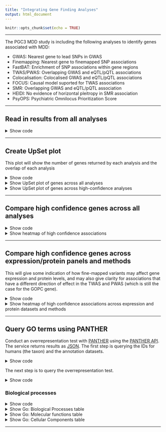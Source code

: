 ```yaml
---
title: "Integrating Gene Finding Analyses"
output: html_document
---
```


```r
knitr::opts_chunk$set(echo = TRUE)
```

***

The PGC3 MDD study is including the following analyses to identify genes associated with MDD:

- GWAS: Nearest gene to lead SNPs in GWAS
- Finemapping: Nearest gene to finemapped SNP associations
- FastBAT: Enrichment of SNP associations within gene regions
- TWAS/PWAS: Overlapping GWAS and eQTL/pQTL associations
- Colocalisation: Colocalised GWAS and eQTL/pQTL associations
- FOCUS: Causal model suported for TWAS associations
- SMR: Overlapping GWAS and eQTL/pQTL association
- HEIDI: No evidence of horizontal pleitropy in SMR association
- PsyOPS: Psychiatric Omnilocus Prioritization Score

***

## Read in results from all analyses

<details><summary>Show code</summary>

```r

##########
# Nearest gene
##########

library(data.table)

# Read in GWAS results
# Currently we are using results only for lead indepdendant associations from COJO
# I think this is fine
indep_hits<-fread('../../docs/tables/meta_snps_full_eur.cojo.txt')

# Link SNPs to nearest gene
# Insert nearest gene information
library(biomaRt)
library(GenomicRanges)
gene_attributes = c('ensembl_gene_id', 'hgnc_symbol', 'external_gene_name','chromosome_name','start_position','end_position')
# GRCh37 for position
ensembl37 = useEnsembl(biomart="ensembl", dataset="hsapiens_gene_ensembl", GRCh=37)
Genes37<-getBM(attributes=gene_attributes, mart = ensembl37)
# remove alternative contigs
Genes37 <- Genes37[Genes37$chromosome_name %in% c(as.character(1:22), 'X'),]
# remove duplicated entries
Genes37$cpid <- with(Genes37, paste0(chromosome_name, ':', start_position, '-', end_position))
Genes37 <- Genes37[!duplicated(Genes37$ensembl_gene_id),]
Genes37 <- Genes37[!duplicated(Genes37$cpid),]
Genes37 <- Genes37[!duplicated(Genes37$external_gene_name),]

# GRCH38 for gene names
ensembl38 = useEnsembl(biomart="ensembl", dataset="hsapiens_gene_ensembl")
Genes38<-getBM(attributes=gene_attributes, mart = ensembl38)
# remove alternative contigs
Genes38 <- Genes38[Genes38$chromosome_name %in% c(as.character(1:22), 'X'),]
# remove duplicated entries
Genes38$cpid <- with(Genes38, paste0(chromosome_name, ':', start_position, '-', end_position))
Genes38 <- Genes38[!duplicated(Genes38$ensembl_gene_id),]
Genes38 <- Genes38[!duplicated(Genes38$cpid),]
Genes38 <- Genes38[!duplicated(Genes38$external_gene_name),]

# 37 positions with 38 gene names
Genes <- merge(Genes37, Genes38[,c('ensembl_gene_id', 'chromosome_name', 'external_gene_name', 'hgnc_symbol')], by=c('ensembl_gene_id', 'chromosome_name'), all.x=TRUE, suffix=c('.37', '.38'))


# copy over build 37 gene name if it is missing in 38
coalesce_gene_name <- which(is.na(Genes$external_gene_name.38))
Genes$external_gene_name = with(Genes, ifelse(is.na(external_gene_name.38) | external_gene_name.38 == "", yes=external_gene_name.37, no=external_gene_name.38))

window<-50000

for(i in 1:nrow(indep_hits)){
  Genes_i<-Genes[Genes$start_position < (indep_hits$BP[i] + window) & Genes$end_position > (indep_hits$BP[i] - window) & Genes$chromosome_name == indep_hits$CHR[i],]
  if(nrow(Genes_i) != 0){
    gene_string<-NULL
    for(j in 1:nrow(Genes_i)){
      if(indep_hits$BP[i] > Genes_i$start_position[j] & indep_hits$BP[i] < Genes_i$end_position[j]){
        gene_string<-rbind(gene_string, data.frame(ID=Genes_i$external_gene_name[j],
												   ENSGID=Genes_i$ensembl_gene_id[j],
                                                   Dist=0,
                                                   Pos=NA))
      }
      if(indep_hits$BP[i] < Genes_i$start_position[j]){
        gene_string<-rbind(gene_string, data.frame(ID=Genes_i$external_gene_name[j],
		   										   ENSGID=Genes_i$ensembl_gene_id[j],
                                                   Dist=abs(indep_hits$BP[i] - Genes_i$start_position[j]),
                                                   Pos='-'))
      }
      if(indep_hits$BP[i] > Genes_i$end_position[j]){
        gene_string<-rbind(gene_string, data.frame(ID=Genes_i$external_gene_name[j],
		                                           ENSGID=Genes_i$ensembl_gene_id[j],
                                                   Dist=abs(indep_hits$BP[i] - Genes_i$end_position[j]),
                                                   Pos='+'))
      }
    }
    gene_string<-gene_string[order(gene_string$Dist),]
    indep_hits$NearestGene[i]<-as.character(gene_string$ID[1])
	indep_hits$NearestENSG[i]<-as.character(gene_string$ENSGID[1])
  } else {
    indep_hits$NearestGene[i]<-NA
	indep_hits$NearestENSG[i]<-NA
  }
}

##########
# SNP-finemapping
##########

# Read in finemapping results from Joni. This table shows genes implicated by the finemapping results, by a gene containing the entire 95% credible set.
finemap<-fread('../../docs/tables/finemapping/Locus_FineMapping_Full_Results.csv')

# parse out gene names
finemap_genes<-unlist(strsplit(finemap$High.Confidence.Genes.Names, ','))
finemap_genes<-finemap_genes[finemap_genes != '-']
# parse out ensembl ids
finemap_geneids<-unlist(strsplit(finemap$High.Confidence.Genes.IDs, ','))
finemap_geneids<-finemap_geneids[finemap_geneids != '-']
finemap_geneids <- sapply(strsplit(finemap_geneids, '\\.'), function(g) g[[1]])


##########
# FastBAT
##########

# Read in FastBAT results
fastbat<-fread('../../docs/tables/fastBAT/mdd_fastbat_AllgeneMatrix.gene.fastbat')
fastbat$P.FDR<-p.adjust(fastbat$Pvalue, method='fdr')

##########
# H-MAGMA
##########

hmagma<-fread('../../docs/tables/H-MAGMA/PGC_MDD_Results_mar2022.csv')

# Exclude astrocytes
hmagma_noAstr<-hmagma[hmagma$Analysis != 'Astrocytes',]

# Apply FDR correction across all tests
hmagma_noAstr$P.FDR<-p.adjust(hmagma_noAstr$P, method = 'fdr')

hmagma_noAstr<-merge(hmagma_noAstr, Genes, by.x='GENE', by.y='ensembl_gene_id')

##########
# TWAS
##########

twas<-fread('../../docs/tables/twas/PGC_MDD3_twas_AllTissues_GW.txt')
twas$chromosome_name <- as.character(twas$CHR)
twas$twas_id <- 1:nrow(twas)

# merge by scaffold (exact overlap)
twas_gr <- with(twas, GRanges(seqnames=chromosome_name, ranges=IRanges(start=P0, end=P1)))
genes_gr <- with(Genes, GRanges(seqnames=chromosome_name, ranges=IRanges(start=start_position, end=end_position)))

twas_genes_overlaps <- findOverlaps(twas_gr, genes_gr, type='equal')

twas_scaffolds <- twas[twas_genes_overlaps@from,]
twas_scaffolds$ensembl_gene_id <- Genes$ensembl_gene_id[twas_genes_overlaps@to]
twas_scaffolds$external_gene_name.37 <- Genes$external_gene_name.37[twas_genes_overlaps@to]

# merge unmatched twas results by symbol and partial overlap
twas_unmatched <- twas[!twas$twas_id %in% twas_scaffolds$twas_id,]
twas_unmatched_gr <- with(twas_unmatched, GRanges(seqnames=chromosome_name, ranges=IRanges(start=P0, end=P1)))
# find overlaps
twas_unmatched_genes_overlaps <- findOverlaps(twas_unmatched_gr, genes_gr, maxgap=window)
# merge in gene names
twas_symbols <- twas_unmatched[twas_unmatched_genes_overlaps@from,]
twas_symbols$ensembl_gene_id <-  Genes$ensembl_gene_id[twas_unmatched_genes_overlaps@to]
twas_symbols$external_gene_name.37 <- Genes$external_gene_name.37[twas_unmatched_genes_overlaps@to]
# keep matches with symbols match
twas_matched_symbols <- twas_symbols[which(twas_symbols$ID == twas_symbols$external_gene_name.37),]

twas_genes <- rbind(twas_scaffolds, twas_matched_symbols)

twas_sig<-twas_genes[twas_genes$TWAS.P < 3.685926e-08,]

##########
# Colocalisation
##########

coloc<-read.csv('../../docs/tables/twas/PGC_MDD3_TWAS_colocalisation.csv')
coloc_sig<-coloc[coloc$COLOC.PP4 > 0.8,]

coloc_sig <- merge(coloc_sig, Genes[,c('ensembl_gene_id', 'external_gene_name.37')], by.x='ID', by.y='external_gene_name.37', all.x=TRUE)

##########
# FOCUS 
##########

focus<-read.csv('../../docs/tables/twas/PGC_MDD3_TWAS.TWSig.FOCUS.results.csv')

fusion <- fread("../../docs/tables/twas/PGC_MDD3_twas_AllTissues_TWSig_CLEAN.txt")
fusion<-fusion[,c('PANEL','PANEL_clean_short','PANEL_clean'), with=F]
fusion<-fusion[!duplicated(fusion),]

focus<-merge(focus, fusion, by.x='SNP.weight.Set', by.y='PANEL_clean_short')

focus_sig<-focus[focus$FOCUS_pip > 0.5,]

focus_sig <- merge(focus_sig, Genes[,c('ensembl_gene_id', 'external_gene_name.37')], by.x='ID', by.y='external_gene_name.37', all.x=TRUE)

##########
# Expression analysis based high confidence genes
##########

expression_highconf_res<-fread('../../docs/tables/twas/PGC3_MDD_TWAS_HighConf_results.csv')

expression_highconf_res <- merge(expression_highconf_res, Genes[,c('ensembl_gene_id', 'external_gene_name.37')], by.x='ID', by.y='external_gene_name.37', all.x=TRUE)

##########
# SMR
##########

# Read in the SMR results
smr_res<-list()

smr_res[['eQTLGen_Blood']]<-fread('../../docs/tables/twas/eqtlgen_smr_res_GW_withIDs.csv')

names(smr_res[['eQTLGen_Blood']])[names(smr_res[['eQTLGen_Blood']]) == 'GeneSymbol']<-'HGNCName'
smr_res[['eQTLGen_Blood']]$eQTL_source<-'eQTLGen_Blood'

tissue<-c("Basalganglia","Cerebellum","Cortex","Hippocampus","Spinalcord")

for(tissue_i in tissue){
  smr_res[[tissue_i]]<-fread(paste0('../../docs/tables/twas/metabrain_',tissue_i,'_smr_res_GW_withIDs.csv'))
  smr_res[[tissue_i]]$eQTL_source<-paste0('MetaBrain_',tissue_i)
}

smr_res_dat<-do.call(rbind, smr_res)
smr_res_dat$p_SMR_fdr_all<-p.adjust(smr_res_dat$p_SMR, method="fdr")

smr_res_dat_sig<-smr_res_dat[smr_res_dat$p_SMR_fdr_all < 0.05,]

##########
# HEIDI
##########

heidi<-smr_res_dat_sig[smr_res_dat_sig$p_HEIDI > 0.05,]

##########
# PWAS
##########

# For no just read in the ROSMAP results
pwas<-NULL
for(i in 1:22){
  if(i != 6){
    pwas<-rbind(pwas, fread(paste0('../../docs/tables/pwas/PGC_MDD3_pwas_rosmap_chr',i)))
  } else {
    pwas<-rbind(pwas, fread(paste0('../../docs/tables/pwas/PGC_MDD3_pwas_rosmap_chr',i)))
    pwas<-rbind(pwas, fread(paste0('../../docs/tables/pwas/PGC_MDD3_pwas_rosmap_chr',i,'.MHC')))
  }
}

pwas$TWAS.P.FDR<-p.adjust(pwas$TWAS.P)
pwas$ID<-gsub('\\..*','', pwas$ID)

# Read in PWAS and SMR results for all significant ROSMAP PWAS assoc results
pwas_smr_rosmap_banner<-fread('../../docs/tables/pwas/rosmap_banner_pwas_smr_results.csv')

pwas_smr_rosmap_banner <- merge(pwas_smr_rosmap_banner, Genes[,c('ensembl_gene_id', 'external_gene_name.37')], by.x='ID', by.y='external_gene_name.37', all.x=TRUE)



########
# PsyOPS
########

psyops <- fread('../../docs/tables/psyops/psyops_full_eur.cojo.txt')
psyops$psy_id <- 1:nrow(psyops)
psyops_genes37 <- merge(psyops, Genes[,c('ensembl_gene_id', 'external_gene_name.37')], by.x='gene', by.y='external_gene_name.37')
psyops_genes38 <- merge(psyops, Genes[,c('ensembl_gene_id', 'external_gene_name.38')], by.x='gene', by.y='external_gene_name.38')
psyops_genesen <- merge(psyops, Genes[,c('ensembl_gene_id','external_gene_name')], by.x='gene', by.y='ensembl_gene_id')
psyops_genesen$ensembl_gene_id <- psyops_genesen$gene
psyops_genesen$external_gene_name <- NULL

psyops_genes <- unique(rbind(psyops_genes37, psyops_genes38, psyops_genesen))
psyops_genes <- psyops_genes[!duplicated(psyops_genes$psy_id),]

psyops_prioritised<-NULL
for(i in unique(psyops_genes$lead_variant)){
  tmp<-psyops_genes[psyops_genes$lead_variant == i,]
  tmp<-tmp[tmp$PsyOPS_score == max(tmp$PsyOPS_score),]
  tmp<-tmp[tmp$distance == min(tmp$distance),]
  psyops_prioritised<-rbind(psyops_prioritised, tmp)
}

```

</details> 

***

## Create UpSet plot

This plot will show the number of genes returned by each analysis and the overlap of each analysis

<details><summary>Show code</summary>

```r

# Create data.frame listing genes with T/F indicating whether it was supported by each analysis 
gene_overlap<-list()
gene_overlap[['Fine-mapping']]<-finemap_geneids
gene_overlap[['Expression']]<-expression_highconf_res$ensembl_gene_id
gene_overlap[['Protein']]<-pwas_smr_rosmap_banner$ensembl_gene_id[which(pwas_smr_rosmap_banner$banner_replicated  & pwas_smr_rosmap_banner$rosmap.causal & pwas_smr_rosmap_banner$smr.causal)]
gene_overlap[['Nearest Gene']]<-indep_hits$NearestENSG[!is.na(indep_hits$NearestENSG)]
gene_overlap[['fastBAT']]<-fastbat$Gene[fastbat$P.FDR < 0.05]
gene_overlap[['H-MAGMA']]<-unique(hmagma_noAstr$GENE[hmagma_noAstr$P.FDR < 0.05])
gene_overlap[['PsyOPS']]<-psyops_prioritised$ensembl_gene_id

library(UpSetR)

png('../../docs/figures/gene_consensus_upset_dense.png', units = 'px', res=300, height=1500, width=2500)

upset(fromList(gene_overlap), nsets=10, order.by = "freq")

dev.off()

gene_overlap_highconf <- gene_overlap[c('Fine-mapping','Expression', 'Protein', 'PsyOPS')]

png('../../docs/figures/gene_consensus_upset_highconf.png', units = 'px', res=300, height=1400, width=1500)

upset(fromList(gene_overlap_highconf), nsets=10, order.by = "freq")

dev.off()

```

</details> 

<details><summary>Show UpSet plot of genes across all analyses</summary>

<center>

![High-confidence genes](../../docs/figures/gene_consensus_upset_dense.png)

\center

</details> 

<details><summary>Show UpSet plot of genes across high-confidence analyses</summary>

<center>

![High-confidence genes](../../docs/figures/gene_consensus_upset_highconf.png)

\center

</details> 

***

## Compare high confidence genes across all analyses

<details><summary>Show code</summary>

```r
# Define high confidence associations
# - Genes implicated by finemapping
# - Genes implicated by TWAS, colocalisation and FOCUS from any panel
# - Genes implicated by PWAS, SMR, coloc and HEIDI in ROSMAP and Banner
high_conf<-unique(unlist(gene_overlap[c('Fine-mapping','Expression', 'Protein')]))
ENSGIDs <- Genes[,c('ensembl_gene_id', 'external_gene_name')]
names(ENSGIDs) <- c('ENSGID', 'ID')
high_conf_tab <- merge(data.frame(ENSGID=high_conf), ENSGIDs)

# finemap
# Joni said he used the same gene list as David Howard (fastBAT)
high_conf_tab$finemap<-'NA'
for(i in 1:nrow(high_conf_tab)){
  if(high_conf_tab$ENSGID[i] %in% fastbat$Gene | high_conf_tab$ENSGID[i] %in% finemap_geneids){
    if(high_conf_tab$ENSGID[i] %in% finemap_geneids){
      high_conf_tab$finemap[i]<-'Sig'
    } else {
      high_conf_tab$finemap[i]<-'Non-Sig'
    }
  }
}

# expression
high_conf_tab$expression<-'NA'
for(i in 1:nrow(high_conf_tab)){
  if(!(high_conf_tab$ID[i] %in% twas$ID)){
    high_conf_tab$expression[i]<-'NA'
  } else {
    if(!(high_conf_tab$ID[i] %in% expression_highconf_res$ID)){
      high_conf_tab$expression[i]<-'Non-Sig'
    } else {
      if(expression_highconf_res$`SNP-weight Set`[expression_highconf_res$ID == high_conf_tab$ID[i]] == "CMC DLPFC Splicing"){
        high_conf_tab$expression[i]<-'Sig'
      } else {
        if(expression_highconf_res$TWAS.Z[expression_highconf_res$ID == high_conf_tab$ID[i]] > 0){
            high_conf_tab$expression[i]<-'Pos'
        } else {
            high_conf_tab$expression[i]<-'Neg'
        }
      }
    }
  }
}

# protein
high_conf_tab$protein<-'NA'
for(i in 1:nrow(high_conf_tab)){
  if(!(high_conf_tab$ENSGID[i] %in% pwas$ID)){
    high_conf_tab$protein[i]<-'NA'
  } else {
    if(!(high_conf_tab$ID[i] %in% pwas_smr_rosmap_banner$ID[which(pwas_smr_rosmap_banner$banner_replicated & pwas_smr_rosmap_banner$rosmap.causal & pwas_smr_rosmap_banner$smr.causal)])){
      high_conf_tab$protein[i]<-'Non-Sig'
    } else {
      if(pwas_smr_rosmap_banner$rosmap.TWAS.Z[pwas_smr_rosmap_banner$ID == high_conf_tab$ID[i]] > 0){
          high_conf_tab$protein[i]<-'Pos'
      } else {
          high_conf_tab$protein[i]<-'Neg'
      }
    }
  }
}

# fastBAT
high_conf_tab$fastBAT<-'NA'
for(i in 1:nrow(high_conf_tab)){
  if(high_conf_tab$ENSGID[i] %in% fastbat$Gene){
    if(high_conf_tab$ENSGID[i] %in% fastbat$Gene[fastbat$P.FDR < 0.05]){
      high_conf_tab$fastBAT[i]<-'Sig'
    } else {
      high_conf_tab$fastBAT[i]<-'Non-Sig'
    }
  }
}

# hmagma
high_conf_tab$hmagma<-'NA'
for(i in 1:nrow(high_conf_tab)){
  if(high_conf_tab$ENSGID[i] %in% hmagma_noAstr$GENE){
    if(high_conf_tab$ENSGID[i] %in% hmagma_noAstr$GENE[hmagma_noAstr$P.FDR < 0.05]){
      high_conf_tab$hmagma[i]<-'Sig'
    } else {
      high_conf_tab$hmagma[i]<-'Non-Sig'
    }
  }
}

# PsyOPS
high_conf_tab$psyops<-'NA'
for(i in 1:nrow(high_conf_tab)){
  if(high_conf_tab$ENSGID[i] %in% psyops_genes$ensembl_gene_id){
    if(high_conf_tab$ENSGID[i] %in% psyops_prioritised$ensembl_gene_id){
      high_conf_tab$psyops[i]<-'Sig'
    } else {
      high_conf_tab$psyops[i]<-'Non-Sig'
    }
  }
}

# Order genes by the number of analyses indicating them as high confidence.
high_conf_tab_log<-high_conf_tab[,c(-1, -2)]
high_conf_tab_log[high_conf_tab_log == 'NA']<-'F'
high_conf_tab_log[high_conf_tab_log == 'Sig']<-'T'
high_conf_tab_log[high_conf_tab_log == 'Non-Sig']<-'F'
high_conf_tab_log[high_conf_tab_log == 'Pos']<-'T'
high_conf_tab_log[high_conf_tab_log == 'Neg']<-'T'

high_conf_tab_log<-data.frame(sapply( high_conf_tab_log, as.logical))
high_conf_tab_log[is.na(high_conf_tab_log)]<-T

high_conf_tab_log$sum<-rowSums(high_conf_tab_log[,1:3])

high_conf_tab_ordered <-high_conf_tab[order(-high_conf_tab_log$sum, high_conf_tab$ID),-1]
high_conf_tab_ordered$ID<-factor(high_conf_tab_ordered$ID, levels = high_conf_tab_ordered$ID)

names(high_conf_tab_ordered)<-c('ID','Fine-mapping','Expression','Protein','fastBAT','H-MAGMA','PsyOPS')
high_conf_tab_melt<-melt(as.data.table(high_conf_tab_ordered), id.vars='ID')
high_conf_tab_melt$value<-factor(high_conf_tab_melt$value, levels=c('Non-Sig','Sig','Pos','Neg','NA'))
high_conf_tab_melt$ID<-factor(high_conf_tab_melt$ID, levels=rev(levels(high_conf_tab_ordered$ID)))

library(ggplot2)
library(cowplot)

png('../../docs/figures/gene_con_heatmap.png', units = 'px', res=300, height=14000, width=2800)
ggplot(data = high_conf_tab_melt, aes(x='1', y = ID, fill=value)) +
  theme_minimal_grid(color = "white") +
  geom_tile(colour = 'black', width=1.5) +
  scale_fill_manual(values=c('#FFFFFF','#33FF33','#FF6666','#3399FF','#CCCCCC'), drop=F) +
	theme(axis.text.x = element_text(angle = 45, hjust = 1),plot.title = element_text(hjust = 0.5)) +
	labs(x ='', y = "", title='', fill='') +
  facet_grid(~ variable) +
  theme(axis.title.x=element_blank(),
        axis.text.x=element_blank(),
        axis.ticks.x=element_blank(),
        strip.background = element_rect(color="black", fill="grey95", size=0.1, linetype="solid"))
dev.off()

```

</details> 

<details><summary>Show heatmap of high confidence associations</summary>

![High-confidence genes](../../docs/figures/gene_con_heatmap.png)

* Significant genes in from expression based analyses that are based on splicing data are indicated as green as direction of effect is challenging to interpret.

</details> 

***

## Compare high confidence genes across expression/protein panels and methods

This will give some indication of how fine-mapped variants may affect gene expression and protein levels, and may also give clarity for associations that have a different direction of effect in the TWAS and PWAS (which is still the case for the GOPC gene).

<details><summary>Show code</summary>

```r

###
# Create a dataframe containing gene ID, PANEL, Method and Z scores for all expression and protein analyses.
###
all_func_res<-NULL

# TWAS
twas_tmp<-twas[,c('PANEL','ID','TWAS.Z'), with=F]
twas_tmp$Sig<-twas$TWAS.P < 3.685926e-08
twas_tmp$Coloc<-twas$COLOC.PP4 > 0.8
names(twas_tmp)<-c('Panel','ID','Z','Sig','Coloc')
twas_tmp$Method<-'FUSION'
twas_tmp$Type<-'Expr.'
twas_tmp$Type[grepl('SPLIC',twas_tmp$Panel)]<-'Splice'
# Retain only the most significant assoc for each gene within PANEL (only relevent for splice panel)
twas_tmp<-twas_tmp[order(-abs(twas_tmp$Z)),]
twas_tmp<-twas_tmp[!duplicated(paste0(twas_tmp$Panel, twas_tmp$ID)),]
twas_tmp$Tissue<-NA
twas_tmp$Tissue[!grepl('Adrenal|BLOOD|Blood|Thyroid',twas_tmp$Panel)]<-'Brain'
twas_tmp$Tissue[grepl('BLOOD|Blood',twas_tmp$Panel)]<-'Blood'
twas_tmp$Tissue[grepl('Adrenal|Thyroid',twas_tmp$Panel)]<-'HPA/HPT'

twas_tmp<-merge(twas_tmp, focus_sig[,c('ID','PANEL','FOCUS_pip')], by.x=c('Panel','ID'), by.y=c('PANEL','ID'), all.x=T)
twas_tmp$FOCUS[twas_tmp$FOCUS_pip > 0.5]<-T
twas_tmp$FOCUS[twas_tmp$FOCUS_pip < 0.5 | is.na(twas_tmp$FOCUS_pip)]<-F
twas_tmp<-twas_tmp[order(-twas_tmp$FOCUS_pip),]
twas_tmp<-twas_tmp[!duplicated(paste0(twas_tmp$Panel, twas_tmp$ID)),]
twas_tmp$FOCUS_pip<-NULL

all_func_res<-rbind(all_func_res, twas_tmp)

# SMR expression
smr_res_dat$Z<-smr_res_dat$b_SMR/smr_res_dat$se_SMR
smr_res_dat$Sig<-smr_res_dat$p_SMR_fdr_all < 0.05
smr_res_dat$Coloc<-smr_res_dat$p_HEIDI > 0.05
smr_tmp<-smr_res_dat[,c('eQTL_source','HGNCName','Z','Sig','Coloc'), with=F]
names(smr_tmp)<-c('Panel','ID','Z','Sig','Coloc')
smr_tmp$Method<-'SMR'
smr_tmp$Type<-'Expr.'
smr_tmp$Tissue<-NA
smr_tmp$Tissue[!grepl('eQTLGen_Blood',smr_tmp$Panel)]<-'Brain'
smr_tmp$Tissue[grepl('eQTLGen_Blood',smr_tmp$Panel)]<-'Blood'
smr_tmp$FOCUS<-F

all_func_res<-rbind(all_func_res, smr_tmp)

# PWAS
pwas_smr_rosmap_banner$rosmap.sig<-T
pwas_rosmap_tmp<-pwas_smr_rosmap_banner[,c('ID','rosmap.TWAS.Z','rosmap.sig','rosmap.causal'), with=F]
pwas_rosmap_tmp$PANEL<-'ROSMAP DLPFC'
pwas_rosmap_tmp<-pwas_rosmap_tmp[,c('PANEL','ID','rosmap.TWAS.Z','rosmap.sig','rosmap.causal'), with=F]
names(pwas_rosmap_tmp)<-c('Panel','ID','Z','Sig','Coloc')
pwas_rosmap_tmp<-pwas_rosmap_tmp[order(-abs(pwas_rosmap_tmp$Z)),]
pwas_rosmap_tmp<-pwas_rosmap_tmp[!duplicated(paste0(pwas_rosmap_tmp$Panel, pwas_rosmap_tmp$ID)),]
pwas_rosmap_tmp$Method<-'FUSION'
pwas_rosmap_tmp$Type<-'Protein'
pwas_rosmap_tmp$Tissue<-'Brain'
pwas_rosmap_tmp$FOCUS<-F

all_func_res<-rbind(all_func_res, pwas_rosmap_tmp)

pwas_banner_tmp<-pwas_smr_rosmap_banner[,c('ID','banner.TWAS.Z','banner_replicated','banner.causal'), with=F]
pwas_banner_tmp$PANEL<-'Banner et al. DLPFC'
pwas_banner_tmp<-pwas_banner_tmp[,c('PANEL','ID','banner.TWAS.Z','banner_replicated','banner.causal'), with=F]
names(pwas_banner_tmp)<-c('Panel','ID','Z','Sig','Coloc')
pwas_banner_tmp<-pwas_banner_tmp[order(-abs(pwas_banner_tmp$Z)),]
pwas_banner_tmp<-pwas_banner_tmp[!duplicated(paste0(pwas_banner_tmp$Panel, pwas_banner_tmp$ID)),]
pwas_banner_tmp$Method<-'FUSION'
pwas_banner_tmp$Type<-'Protein'
pwas_banner_tmp$Tissue<-'Brain'
pwas_banner_tmp$FOCUS<-F

all_func_res<-rbind(all_func_res, pwas_banner_tmp)

# SMR protein
pwas_smr_rosmap_banner$z_SMR<-abs(qnorm(pwas_smr_rosmap_banner$p_SMR/2))
pwas_smr_rosmap_banner$z_SMR<-sign(pwas_smr_rosmap_banner$b_SMR)*pwas_smr_rosmap_banner$z_SMR

smr_rosmap_tmp<-pwas_smr_rosmap_banner[,c('ID','z_SMR','smr_replicated','smr.causal'), with=F]
smr_rosmap_tmp$PANEL<-'ROSMAP DLPFC'
smr_rosmap_tmp<-smr_rosmap_tmp[,c('PANEL','ID','z_SMR','smr_replicated','smr.causal'), with=F]
names(smr_rosmap_tmp)<-c('Panel','ID','Z','Sig','Coloc')
smr_rosmap_tmp<-smr_rosmap_tmp[order(-abs(smr_rosmap_tmp$Z)),]
smr_rosmap_tmp<-smr_rosmap_tmp[!duplicated(paste0(smr_rosmap_tmp$Panel, smr_rosmap_tmp$ID)),]
smr_rosmap_tmp$Method<-'SMR'
smr_rosmap_tmp$Type<-'Protein'
smr_rosmap_tmp$Tissue<-'Brain'
smr_rosmap_tmp$FOCUS<-F

all_func_res<-rbind(all_func_res, smr_rosmap_tmp)

# Subset to high confidence genes
all_func_res<-all_func_res[all_func_res$ID %in% high_conf,]

# Remove missing values
all_func_res<-all_func_res[complete.cases(all_func_res),]

all_func_res$Group<-paste0(all_func_res$Tissue,'\n',all_func_res$Method,'\n',all_func_res$Type )
all_func_res$Group<-factor(all_func_res$Group, levels=c("Brain\nFUSION\nExpr.","Brain\nFUSION\nSplice","Brain\nSMR\nExpr.","Brain\nFUSION\nProtein","Brain\nSMR\nProtein","Blood\nFUSION\nExpr.","Blood\nSMR\nExpr.","HPA/HPT\nFUSION\nExpr."))

all_func_res$ID<-factor(all_func_res$ID, levels=rev(levels(high_conf_tab$ID)))

all_func_res$Panel[all_func_res$Panel == "Adrenal_Gland"]<-'GTeX Adrenal Gland'
all_func_res$Panel[all_func_res$Panel == "Brain_Cerebellar_Hemisphere"]<-'GTeX Cerebellar Hemisphere'
all_func_res$Panel[all_func_res$Panel == "Brain_Cerebellum"]<-'GTeX Cerebellum'
all_func_res$Panel[all_func_res$Panel == "Brain_Hypothalamus"]<-'GTeX Hypothalamus'
all_func_res$Panel[all_func_res$Panel == "CMC.BRAIN.RNASEQ"]<-'CMC DLPFC'
all_func_res$Panel[all_func_res$Panel == "CMC.BRAIN.RNASEQ_SPLICING"]<-'CMC DLPFC'
all_func_res$Panel[all_func_res$Panel == "Pituitary"]<-'GTeX Pituitary'
all_func_res$Panel[all_func_res$Panel == "PsychENCODE"]<-'PsychENCODE DLPFC'
all_func_res$Panel[all_func_res$Panel == "Whole_Blood"]<-'GTeX'
all_func_res$Panel[all_func_res$Panel == "NTR.BLOOD.RNAARR"]<-'NTR'
all_func_res$Panel[all_func_res$Panel == "Thyroid"]<-'GTeX Thyroid'
all_func_res$Panel[all_func_res$Panel == "Brain_Caudate_basal_ganglia"]<-'GTeX Caudate basalganglia'
all_func_res$Panel[all_func_res$Panel == "YFS.BLOOD.RNAARR"]<-'YFS'
all_func_res$Panel[all_func_res$Panel == "Brain_Cortex"]<-'GTeX Cortex'
all_func_res$Panel[all_func_res$Panel == "Brain_Frontal_Cortex_BA9"]<-'GTeX Frontal Cortex BA9'
all_func_res$Panel[all_func_res$Panel == "Brain_Hippocampus"]<-'GTeX Hippocampus'
all_func_res$Panel[all_func_res$Panel == "Brain_Amygdala"]<-'GTeX Amygdala'
all_func_res$Panel[all_func_res$Panel == "Brain_Anterior_cingulate_cortex_BA24"]<-'GTeX Anterior cingulate cortex BA24'
all_func_res$Panel[all_func_res$Panel == "Brain_Substantia_nigra"]<-'GTeX Substantia nigra'
all_func_res$Panel[all_func_res$Panel == "Brain_Nucleus_accumbens_basal_ganglia"]<-'GTeX Nucleus accumbens basalganglia'
all_func_res$Panel[all_func_res$Panel == "Brain_Putamen_basal_ganglia"]<-'GTeX Nucleus Putamen basalganglia'
all_func_res$Panel[all_func_res$Panel == "eQTLGen_Blood"]<-'eQTLGen'
all_func_res$Panel[all_func_res$Panel == "MetaBrain_Cerebellum"]<-'MetaBrain Cerebellum'
all_func_res$Panel[all_func_res$Panel == "MetaBrain_Basalganglia"]<-'MetaBrain Basalganglia'
all_func_res$Panel[all_func_res$Panel == "MetaBrain_Cortex"]<-'MetaBrain Cortex'
all_func_res$Panel[all_func_res$Panel == "MetaBrain_Hippocampus"]<-'MetaBrain Hippocampus'

all_func_res$Panel<-factor(all_func_res$Panel, levels=c("GTeX Adrenal Gland" ,"GTeX Amygdala" ,"GTeX Anterior cingulate cortex BA24" ,"GTeX Caudate basalganglia" ,"GTeX Cerebellar Hemisphere" ,"GTeX Cerebellum" ,"GTeX Cortex" ,"GTeX Frontal Cortex BA9" ,"GTeX Hippocampus" ,"GTeX Hypothalamus", "GTeX Nucleus accumbens basalganglia","GTeX Nucleus Putamen basalganglia" ,"GTeX Pituitary",'GTeX Substantia nigra' ,"GTeX Thyroid","CMC DLPFC", "PsychENCODE DLPFC", "GTeX" ,"NTR" ,"YFS", "eQTLGen" ,'MetaBrain Basalganglia',"MetaBrain Cerebellum" ,"MetaBrain Cortex" , 'MetaBrain Hippocampus',"ROSMAP DLPFC" ,"Banner et al. DLPFC"))


# Create heatmap
library(ggplot2)

heatmap<-ggplot(data = all_func_res, aes(x = Panel, y = ID)) +
	theme_bw()	+
	geom_tile(aes(fill = Z), width=0.95, height=0.95) +
  geom_tile(data=all_func_res[all_func_res$Sig == T,], aes(x = Panel, y = ID), colour='black', fill=NA, size=0.3, width=0.95, height=0.95) +
  geom_tile(data=all_func_res[all_func_res$Coloc ==T & all_func_res$Sig == T,], aes(x = Panel, y = ID), colour='green2', fill=NA, size=0.3, width=0.95, height=0.95) +
  geom_tile(data=all_func_res[all_func_res$Coloc ==T & all_func_res$Sig == T & all_func_res$FOCUS == T,], aes(x = Panel, y = ID), colour='magenta2', fill=NA, size=0.3, width=0.95, height=0.95) +
	scale_fill_gradientn(colours=c("dodgerblue2","white","red"), na.value = 'white',name = "Z-score") +
	theme(axis.text.x = element_text(angle = 45, hjust = 1),plot.title = element_text(hjust = 0.5)) +
	geom_text(aes(label=round(Z,1)), color="black", size=3) +
	labs(title="High confidence genes across panels and methods") +
  facet_wrap(~ Group , nrow=1, scales = "free_x")

group_siz<-NULL
for(i in c("Brain\nFUSION\nExpr.","Brain\nFUSION\nSplice","Brain\nSMR\nExpr.","Brain\nFUSION\nProtein","Brain\nSMR\nProtein","Blood\nFUSION\nExpr.","Blood\nSMR\nExpr.","HPA/HPT\nFUSION\nExpr.")){
  group_siz<-rbind(group_siz, data.frame(Group=i,
                           Size=length(unique(all_func_res$Panel[all_func_res$Group==i]))))
}

# Set minimum size to 3 to allow space for labels
group_siz$Size[group_siz$Size < 2]<-2
group_siz$Prop<-group_siz$Size/sum(group_siz$Size)
group_siz$Width<-4*group_siz$Prop

library(grid)
gt = ggplot_gtable(ggplot_build(heatmap))

for(i in 1:nrow(group_siz)){
  gt$widths[gt$layout$l[grep(paste0('panel-',i,'-1'), gt$layout$name)]] = group_siz$Width[i]*gt$widths[gt$layout$l[grep(paste0('panel-',i,'-1'), gt$layout$name)]]

}

png('../../docs/figures/gene_con_func_heatmap.png', units = 'px', res=300, height=8000, width=2900)

grid.draw(gt)

a<-dev.off()

```

</details> 

<details><summary>Show heatmap of high confidence associations across expression and protein datasets and methods</summary>

![High-confidence genes](../../docs/figures/gene_con_func_heatmap.png)

* Black box indicates significance
* Green box indicates colocalisation
* Magenta box indicates FOCUS PIP > 0.5
* Some MetaBrain Basalganglia, Hippocampus, Spinalcord panels are not present due to not containing any high confidence genes
* Banner PWAS and ROSMAP SMR results only shown for genes that were signficant in the discovery ROSMAP PWAS.

</details> 

***


## Query GO terms using PANTHER

Conduct an overrepresentation test with [PANTHER](http://pantherdb.org/) using the [PANTHER API](http://pantherdb.org/services/openAPISpec.jsp). The service returns results as [JSON](https://www.json.org). The first step is querying the IDs for humans (the taxon) and the annotation datasets.

<details><summary>Show code</summary>

```r

library(httr)
library(jsonlite)

# the PantherDB URL
panther_db <- "http://pantherdb.org"

# Get list of taxon IDs
supportedgenomes_response <- GET(modify_url(panther_db, path="/services/oai/pantherdb/supportedgenomes"))

# find the taxon ID for humans
supportedgenomes <- fromJSON(content(supportedgenomes_response, "text"))
genomes <- supportedgenomes$search$output$genomes$genome
human_taxon_id <- genomes$taxon_id[which(genomes$name == 'human')]

# get list of annotation datasets
supportedannotdatasets_response <- GET(modify_url(panther_db, path="services/oai/pantherdb/supportedannotdatasets"))

# find GO ids for biological process, molecular function, and cellular components
supportedannotdatasets <- fromJSON(content(supportedannotdatasets_response, "text"))
annotation_data_types <- supportedannotdatasets$search$annotation_data_sets$annotation_data_type
biological_process_id = annotation_data_types$id[which(annotation_data_types$label == "biological_process")]
cellular_component_id = annotation_data_types$id[which(annotation_data_types$label == "cellular_component")]
molecular_function_id = annotation_data_types$id[which(annotation_data_types$label == "molecular_function")]

```

</details>

The next step is to query the overrepresentation test.

<details><summary>Show code</summary>

```r

# construct enrichment overrepresentation query from gene list
# and annotation ID
overrep_url <- function(gene_list, annot_data_set_id, url=panther_db, organism_id=human_taxon_id) {
    modify_url(url,
        path="/services/oai/pantherdb/enrich/overrep",
        query=list(geneInputList=paste(gene_list, collapse=","),
                   organism=organism_id,
                   annotDataSet=annot_data_set_id,
                   enrichmentTestType="FISHER",
                   correction="FDR"))
}

# construct URL and query PANTHER. Parse out JSON response
overrep_query <- function(genes, annot_data_set_id, ...) {
    # make query
    overrep_response <- GET(overrep_url(genes, annot_data_set_id, ...))
    # parse JSON
    overrep <- fromJSON(content(overrep_response, "text"))
    return(overrep)
}

high_conf_overrep_biol <- overrep_query(high_conf, biological_process_id)

high_conf_overrep_mol <- overrep_query(high_conf, molecular_function_id)

high_conf_overrep_cell<- overrep_query(high_conf, cellular_component_id)

```

</details>

### Biological processes

<details><summary>Show code</summary>

```r

# extract results table from the query
panther_format <- function(query) {
    results <- query$results$result
    results_labels <- results$term
    results_terms <- cbind(results_labels,
                           results[,c('fold_enrichment', 'fdr',
                                      'number_in_list', 'expected', 
                                      'number_in_reference', 'pValue')])
                                      
    return(results_terms)
}

high_conf_overrep_biol_results <- panther_format(high_conf_overrep_biol)
high_conf_overrep_mol_results <- panther_format(high_conf_overrep_mol)
high_conf_overrep_cell_results <- panther_format(high_conf_overrep_cell)

```

</details>

<details><summary>Show Go: Biological Processes table</summary>

```r
# filter for FDR
knitr::kable(high_conf_overrep_biol_results[which(high_conf_overrep_biol_results$fdr <= 0.05),], caption='GO: Biological Processes')

```

</details>

<details><summary>Show Go: Molecular functions table</summary>

```r
# filter for FDR
knitr::kable(high_conf_overrep_mol_results[which(high_conf_overrep_mol_results$fdr <= 0.05),], caption='GO: Molecular Functions')

```

</details>

<details><summary>Show Go: Cellular Components table</summary>

```r
# filter for FDR
knitr::kable(high_conf_overrep_cell_results[which(high_conf_overrep_cell_results$fdr <= 0.05),], caption='GO: Cellular Components')

```

</details>

***